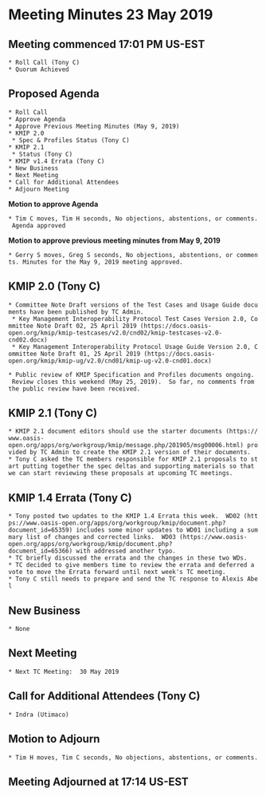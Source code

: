 = Meeting Minutes 23 May 2019 =
== Meeting commenced 17:01 PM US-EST ==
 * Roll Call (Tony C)
 * Quorum Achieved

== Proposed Agenda ==
 * Roll Call
 * Approve Agenda
 * Approve Previous Meeting Minutes (May 9, 2019)
 * KMIP 2.0
  * Spec & Profiles Status (Tony C)
 * KMIP 2.1
  * Status (Tony C)
 * KMIP v1.4 Errata (Tony C)
 * New Business
 * Next Meeting
 * Call for Additional Attendees
 * Adjourn Meeting

'''Motion to approve Agenda'''

 * Tim C moves, Tim H seconds, No objections, abstentions, or comments. Agenda approved

'''Motion to approve previous meeting minutes from May 9, 2019'''

 * Gerry S moves, Greg S seconds, No objections, abstentions, or comments. Minutes for the May 9, 2019 meeting approved.

== KMIP 2.0 (Tony C) ==
 * Committee Note Draft versions of the Test Cases and Usage Guide documents have been published by TC Admin.
  * Key Management Interoperability Protocol Test Cases Version 2.0, Committee Note Draft 02, 25 April 2019 (https://docs.oasis-open.org/kmip/kmip-testcases/v2.0/cnd02/kmip-testcases-v2.0-cnd02.docx)
  * Key Management Interoperability Protocol Usage Guide Version 2.0, Committee Note Draft 01, 25 April 2019 (https://docs.oasis-open.org/kmip/kmip-ug/v2.0/cnd01/kmip-ug-v2.0-cnd01.docx)

 * Public review of KMIP Specification and Profiles documents ongoing.  Review closes this weekend (May 25, 2019).  So far, no comments from the public review have been received.

== KMIP 2.1 (Tony C) ==
 * KMIP 2.1 document editors should use the starter documents (https://www.oasis-open.org/apps/org/workgroup/kmip/message.php/201905/msg00006.html) provided by TC Admin to create the KMIP 2.1 version of their documents.
 * Tony C asked the TC members responsible for KMIP 2.1 proposals to start putting together the spec deltas and supporting materials so that we can start reviewing these proposals at upcoming TC meetings.

== KMIP 1.4 Errata (Tony C) ==
 * Tony posted two updates to the KMIP 1.4 Errata this week.  WD02 (https://www.oasis-open.org/apps/org/workgroup/kmip/document.php?document_id=65359) includes some minor updates to WD01 including a summary list of changes and corrected links.  WD03 (https://www.oasis-open.org/apps/org/workgroup/kmip/document.php?document_id=65366) with addressed another typo.
 * TC briefly discussed the errata and the changes in these two WDs.
 * TC decided to give members time to review the errata and deferred a vote to move the Errata forward until next week's TC meeting.
 * Tony C still needs to prepare and send the TC response to Alexis Abel

== New Business ==
 * None

== Next Meeting ==
 * Next TC Meeting:  30 May 2019

== Call for Additional Attendees (Tony C) ==
 * Indra (Utimaco)

== Motion to Adjourn ==
 * Tim H moves, Tim C seconds, No objections, abstentions, or comments.

== Meeting Adjourned at 17:14 US-EST ==
